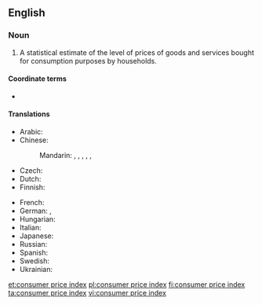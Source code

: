 ==English==
{{wikipedia}}

===Noun===
{{en-noun|head=[[consumer]] [[price]] [[index]]|-}}

# {{lb|en|economics}} A statistical estimate of the level of prices of goods and services bought for consumption purposes by households.

====Coordinate terms====
* {{sense|statistical estimate}} {{l|en|producer price index}}

====Translations====
{{trans-top|statistical estimate of the level of prices}}
* Arabic: {{t-needed|ar}}
* Chinese:
*: Mandarin: {{t|cmn|消費者物價指數|sc=Hani}}, {{t|cmn|消费者物价指数|tr=xiāofèizhě wùjià zhǐshù|sc=Hani}}, {{t+|cmn|消費價格指數|sc=Hani}}, {{t+|cmn|消费价格指数|tr=xiāofèi jiàgé zhǐshù|sc=Hani}}, {{t+|cmn|居民消費價格指數|sc=Hani}}, {{t+|cmn|居民消费价格指数|tr=jūmín xiāofèi jiàgé zhǐshù|sc=Hani}}
* Czech: {{t|cs|index spotřebitelských cen|m}}
* Dutch: {{t+|nl|consumentenprijsindex|m}}
* Finnish: {{t+|fi|kuluttajahintaindeksi}}
{{trans-mid}}
* French: {{t|fr|indice des prix à la consommation|m}}
* German: {{t|de|Lebenshaltungskostenindex|m}}, {{t|de|Verbraucherpreisindex|m}}
* Hungarian: {{t|hu|fogyasztói árindex}}
* Italian: {{t|it|indice prezzi al consumo}}
* Japanese: {{t|ja|消費者物価指数|tr=しょうひしゃぶっかしすう, shōhisha bukka shisū}}
* Russian: {{t|ru|и́ндекс потреби́тельских цен|m}}
* Spanish: {{t|es|índice de precios al consumo|m}}
* Swedish: {{t+|sv|konsumentprisindex|n}}
* Ukrainian: {{t-needed|uk}}
{{trans-bottom}}

[[et:consumer price index]]
[[pl:consumer price index]]
[[fi:consumer price index]]
[[ta:consumer price index]]
[[vi:consumer price index]]